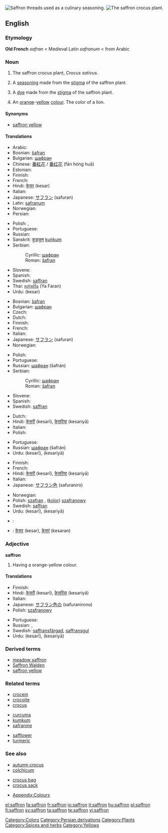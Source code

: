 [[Image:Iran saffron threads.jpg|thumb|Saffron threads used as a culinary seasoning. ]]
[[Image:Crocus_sativus_sahuran.jpg|thumb|The saffron crocus plant.]]
{{also|Saffron}}
==English==

{{wikipedia}}

===Etymology===
'''Old French''' ''safran'' < Medieval Latin ''safranum'' < from Arabic {{Arab|[[زعفران|زَعْفَرَان]]}}

===Noun===
{{en-noun|s|-}}

# The saffron crocus plant, ''Crocus sativus''.
# {{context|herb}} A [[seasoning]] made from the [[stigma]] of the saffron plant.
# A [[dye]] made from the [[stigma]] of the saffron plant.
# {{colour}} An [[orange]]-[[yellow]] [[color|colour]]. The color of a lion.
#: {{color panel|F4C430}}

====Synonyms====
* {{i|colour}} [[saffron yellow]]

====Translations====
{{trans-top|plant}}
* Arabic: {{t-|ar|زعفران|alt=زَعْفَرَان|sc=Arab}}
* Bosnian: [[šafran#Bosnian|šafran]] {{m}}
* Bulgarian: [[шафран]] {{m}}
* Chinese: [[番紅花]] / [[番红花]] (fān hóng huā)
* Estonian: {{t+|et|safran}}
* Finnish: {{t-|fi|maustesahrami}}
* French: {{t+|fr|safran}}
* Hindi: [[केसर]] (kesar) {{f}}
* Italian: {{t+|it|zafferano|m}}
* Japanese: [[サフラン]] (safuran)
* Latin: [[safranum]]
* Norwegian: {{t-|no|safran}}
* Persian: {{t-|fa|زعفران|sc=fa-Arab|xs=Persian}}
{{trans-mid}}
* Polish: {{t-|pl|szafran|m}}, {{t+|pl|krokus|m}}
* Portuguese: {{t+|pt|açafrão|m}}
* Russian: {{t+|ru|шафран|m|tr=šafrán|sc=Cyrl}}
* Sanskrit: [[कुङ्कुम]] [[kuṅkum]]
* Serbian:
*: Cyrillic: [[шафран#Serbian|шафран]] {{m}}
*: Roman: [[šafran#Serbian|šafran]] {{m}}
* Slovene: {{t+|sl|žafran|m}}
* Spanish: {{t-|es|azafrán|m}}
* Swedish: [[saffran]]
* Thai: [[หญ้าฝรั่น]] (Ya Faran)
* Urdu: {{ur-Arab|[[کیسر]]}} (kesar) {{f}}
{{trans-bottom}}

{{trans-top|spice}}
* Bosnian: [[šafran#Bosnian|šafran]] {{m}}
* Bulgarian: [[шафран]] {{m}}
* Czech: {{t-|cs|šafrán|m}}
* Dutch: {{t+|nl|saffraan}}
* Finnish: {{t-|fi|sahrami}}
* French: {{t+|fr|safran}}
* Italian: {{t+|it|zafferano|m}}
* Japanese: [[サフラン]] (safuran)
* Norwegian: {{t-|no|safran}}
{{trans-mid}}
* Polish: {{t-|pl|szafran|m}}
* Portuguese: {{t+|pt|açafrão|m}}
* Russian: [[шафран]] (šafrán) {{m}}
* Serbian:
*: Cyrillic: [[шафран#Serbian|шафран]] {{m}}
*: Roman: [[šafran#Serbian|šafran]]
* Slovene: {{t+|sl|žafran|m}}
* Spanish: {{t-|es|azafrán|m}}
* Swedish: [[saffran]]
{{trans-bottom}}

{{trans-top|dye}}
* Dutch: {{t+|nl|saffraan}}
* Hindi: [[केसरी]] (kesarī), [[केसरिया]] (kesariyā)
* Italian: {{t+|it|zafferano|m}}
* Polish: {{t-|pl|szafran|m}}
{{trans-mid}}
* Portuguese: {{t+|pt|açafrão|m}}
* Russian: [[шафран]] (šafrán) {{m}}
* Urdu: {{ur-Arab|[[کیسری]]}} (kesarī), {{ur-Arab|[[کیسریا]]}} (kesariyā)
{{trans-bottom}}

{{trans-top|colour}}
* Finnish: {{t-|fi|sahraminkeltainen}}
* French: {{t+|fr|safran}}
* Hindi: [[केसरी]] (kesarī), [[केसरिया]] (kesariyā)
* Italian: {{t+|it|zafferano|m}}
* Japanese: [[サフラン色]] (safuraniro)
{{trans-mid}}
* Norwegian: {{t-|no|safran}}
* Polish: [[szafran]] {{m}}, ([[kolor]]) [[szafranowy]] {{m}}
* Swedish: [[saffran]]
* Urdu: {{ur-Arab|[[کیسری]]}} (kesarī), {{ur-Arab|[[کیسریا]]}} (kesariyā)
{{trans-bottom}}

{{checktrans-top}}
* {{ttbc|Persian}}: {{fa-Arab|[[سورنجان]]}}
* {{ttbc|Sanskrit}}: [[केसर]] (kesar), [[केसरं]] (kesaran)
{{trans-bottom}}

===Adjective===
'''saffron'''

# {{colour}} Having a orange-yellow colour.

====Translations====
{{trans-top|colour}}
* Finnish: {{t-|fi|sahraminkeltainen}}
* Hindi: [[केसरी]] (kesarī), [[केसरिया]] (kesariyā)
* Italian: {{t+|it|zafferano|m}}
* Japanese: [[サフラン色]]の (safuranirono)
* Polish: [[szafranowy]]
{{trans-mid}}
* Portuguese: {{t+|pt|açafrão}}
* Russian: {{t+|ru|шафранный|tr=šafránnyj|sc=Cyrl}}, {{t+|ru|шафрановый|tr=šafránovyj|sc=Cyrl}}
* Swedish: [[saffransfärgad]], [[saffransgul]]
* Urdu: {{ur-Arab|[[کیسری]]}} (kesarī), {{ur-Arab|[[کیسریا]]}} (kesariyā)
{{trans-bottom}}

===Derived terms===
* [[meadow saffron]]
* [[Saffron Walden]]
* [[saffron yellow]]

===Related terms===
{{top3}}
* [[crocein]]
* [[crocoite]]
* [[crocus]]
{{mid3}}
* [[curcuma]]
* [[kumkum]]
* [[safranine]]
{{mid3}}
* [[safflower]]
* [[turmeric]]
{{bottom}}

===See also===
{{top3}}
* [[autumn crocus]]
* [[colchicum]]
{{mid3}}
* [[crocus bag]]
* [[crocus sack]]
{{mid3}}
* [[Appendix:Colours]]
{{bottom}}

[[Category:Colors]]
[[Category:Persian derivations]]
[[Category:Plants]]
[[Category:Spices and herbs]]
[[Category:Yellows]]

[[el:saffron]]
[[fa:saffron]]
[[fr:saffron]]
[[io:saffron]]
[[it:saffron]]
[[hu:saffron]]
[[pl:saffron]]
[[fi:saffron]]
[[sv:saffron]]
[[ta:saffron]]
[[te:saffron]]
[[vi:saffron]]